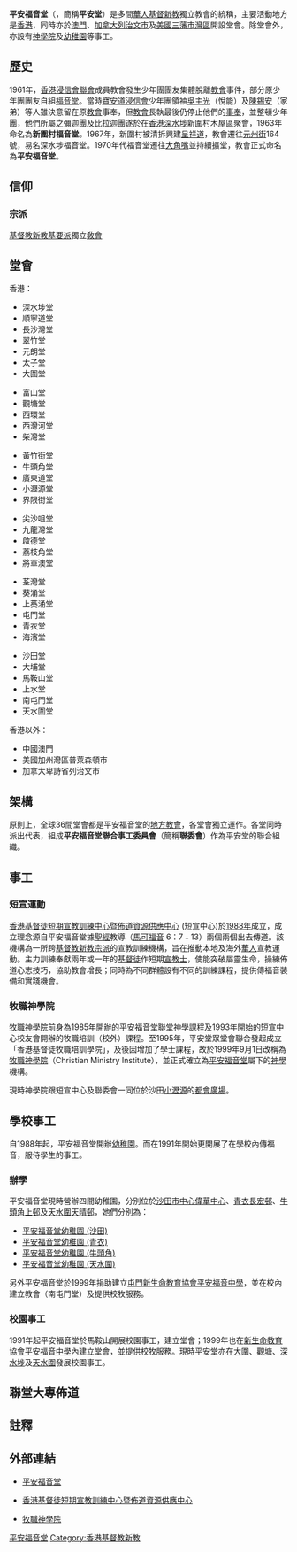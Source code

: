 {{Unreferenced |time=2009-03-11T05:26:14+00:00 }}<!-- 本調用由 {{subst:Unreferenced/auto}} 自動產生。 -->
{{Otheruses|平安福音堂 (消歧義)|subject=吳主光創立的平安福音堂|other=觀塘康寧道的平安福音堂}}
'''平安福音堂'''（{{lang-en|Peace Evangelical Centre}}，簡稱'''平安堂'''）是多間[[華人|華人]][[基督新教|基督新教]]獨立教會的統稱，主要活動地方是[[香港|香港]]，同時亦於[[澳門|澳門]]、[[加拿大|加拿大]][[列治文市|列治文市]]及[[美國|美國]][[三藩市灣區|三藩市灣區]]開設堂會。除堂會外，亦設有[[神學院|神學院]]及[[幼稚園|幼稚園]]等事工。

==歷史==
1961年，[[香港浸信會聯會|香港浸信會聯會]]成員教會發生少年團團友集體脫離[[教會|教會]]事件，部分原少年團團友自組[[福音堂|福音堂]]。當時[[深水埗浸信會|寶安道浸信會]]少年團領袖[[吳主光|吳主光]]（悅能）及[[陳錫安|陳錫安]]（家弟）等人雖決意留在原[[教會|教會]]事奉，但[[教會|教會]]長執最後仍停止他們的[[事奉|事奉]]，並整頓少年團，他們所屬之彌迦團及比拉迦團遂於在[[香港|香港]][[深水埗|深水埗]]新圍村木屋區聚會，1963年命名為'''新圍村福音堂'''。1967年，新圍村被清拆興建[[呈祥道|呈祥道]]，教會遷往[[元州街|元州街]]164號，易名深水埗福音堂。1970年代福音堂遷往[[大角嘴|大角嘴]]並持續擴堂，教會正式命名為'''平安福音堂'''。

==信仰==
===宗派===
[[基督教|基督教]][[新教|新教]][[基要派|基要派]]獨立[[敎會|敎會]]

==堂會==
香港：
{{col-begin}}
{{col-6}}
*深水埗堂
*順寧道堂
*長沙灣堂
*翠竹堂
*元朗堂
*太子堂
*大圍堂
{{col-6}}
*富山堂
*觀塘堂
*西環堂
*西灣河堂
*柴灣堂
{{col-6}}
*黃竹街堂
*牛頭角堂
*廣東道堂
*小瀝源堂
*界限街堂
{{col-6}}
*尖沙咀堂
*九龍灣堂
*啟德堂
*荔枝角堂
*將軍澳堂
{{col-6}}
*荃灣堂
*葵涌堂
*上葵涌堂
*屯門堂
*青衣堂
*海濱堂
{{col-6}}
*沙田堂
*大埔堂
*馬鞍山堂
*上水堂
*南屯門堂
*天水圍堂{{efn|name=TSW|天水圍堂已於2020年4月7日起成為獨立堂會}}
{{col-end}}
香港以外： 	
*中國澳門
*美國加州灣區普萊森頓市
*加拿大卑詩省列治文市

==架構==
原則上，全球36間堂會都是平安福音堂的[[地方教會|地方教會]]，各堂會獨立運作。各堂同時派出代表，組成'''平安福音堂聯合事工委員會'''（簡稱'''聯委會'''）作為平安堂的聯合組織。

==事工==
===短宣運動===
[http://www.hkstm.org.hk 香港基督徒短期宣教訓練中心暨佈道資源供應中心] {{Wayback|url=http://www.hkstm.org.hk/ |date=20200807010640 }}(短宣中心)於[[1988年|1988年]]成立，成立理念源自平安福音堂據[[聖經|聖經]]教導（[[馬可福音|馬可福音]] 6：7﹣13）兩個兩個出去傳道。該機構為一所跨[[基督教|基督教]][[新教|新教]][[宗派|宗派]]的宣教訓練機構，旨在推動本地及海外[[華人|華人]]宣教運動。主力訓練奉獻兩年或一年的[[基督徒|基督徒]]作短期[[宣教士|宣教士]]，使能突破屬靈生命，操練佈道心志技巧，協助教會增長；同時為不同群體設有不同的訓練課程，提供傳福音裝備和實踐機會。

===牧職神學院===
{{main|牧職神學院}}
[[牧職神學院|牧職神學院]]前身為1985年開辦的平安福音堂聯堂神學課程及1993年開始的短宣中心校友會開辦的牧職培訓（校外）課程。至1995年，平安堂眾堂會聯合發起成立「香港基督徒牧職培訓學院」，及後因增加了學士課程，故於1999年9月1日改稱為[[牧職神學院|牧職神學院]]（Christian Ministry Institute），並正式確立為[[平安福音堂|平安福音堂]]屬下的[[神學|神學]]機構。

現時神學院跟短宣中心及聯委會一同位於沙田[[小瀝源|小瀝源]]的[[都會廣場|都會廣場]]。

==學校事工==
自1988年起，平安福音堂開辦[[幼稚園|幼稚園]]。而在1991年開始更開展了在學校內傳福音，服侍學生的事工。
===辦學===
平安福音堂現時營辦四間幼稚園，分別位於[[沙田市中心|沙田市中心]][[偉華中心|偉華中心]]、[[青衣島|青衣]][[長宏邨|長宏邨]]、[[牛頭角上邨|牛頭角上邨]]及[[天水圍|天水圍]][[天晴邨|天晴邨]]，她們分別為：
*[[平安福音堂幼稚園_(沙田)|平安福音堂幼稚園 (沙田)]]
*[[平安福音堂幼稚園_(青衣)|平安福音堂幼稚園 (青衣)]]
*[[平安福音堂幼稚園_(牛頭角)|平安福音堂幼稚園 (牛頭角)]]
*[[平安福音堂幼稚園_(天水圍)|平安福音堂幼稚園 (天水圍)]]

另外平安福音堂於1999年捐助建立[[屯門|屯門]][[新生命教育協會平安福音中學|新生命教育協會平安福音中學]]，並在校內建立教會（南屯門堂）及提供校牧服務。

===校園事工===
1991年起平安福音堂於馬鞍山開展校園事工，建立堂會；1999年也在[[新生命教育協會平安福音中學|新生命教育協會平安福音中學]]內建立堂會，並提供校牧服務。現時平安堂亦在[[大圍|大圍]]、[[觀塘|觀塘]]、[[深水埗|深水埗]]及[[天水圍|天水圍]]發展校園事工。

==聯堂大專佈道==
{{Empty section}}

==註釋==
{{NoteFoot}}
{{notelist}}
==外部連結==
*[http://www.hkpec.org 平安福音堂] {{Wayback|url=http://www.hkpec.org/ |date=20200806214536 }}

*[http://www.hkstm.org.hk 香港基督徒短期宣教訓練中心暨佈道資源供應中心] {{Wayback|url=http://www.hkstm.org.hk/ |date=20200807010640 }}

*[http://www.hkcmi.edu 牧職神學院] {{Wayback|url=http://www.hkcmi.edu/ |date=20210309175746 }}
[[Category:平安福音堂|]]
[[Category:香港基督教新教|Category:香港基督教新教]]